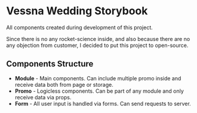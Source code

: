 
<Meta title="General/Intro"/>

# Vessna Wedding Storybook

All components created during development of this project.

Since there is no any rocket-science inside, and also because there are no any objection from customer, I decided to put this project to open-source.

## Components Structure

* **Module** - Main components. Can include multiple promo inside and receive data both from page or storage.
* **Promo** - Logicless components. Can be part of any module and only receive data via props.
* **Form** - All user input is handled via forms. Can send requests to server.
